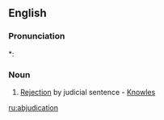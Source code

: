 ==English==

===Pronunciation===
*: {{rhymes|eɪʃən}}

===Noun===
{{en-noun}}

# {{context|rare|lang=en}} [[Rejection]] by judicial sentence - [[Knowles]]

[[ru:abjudication]]